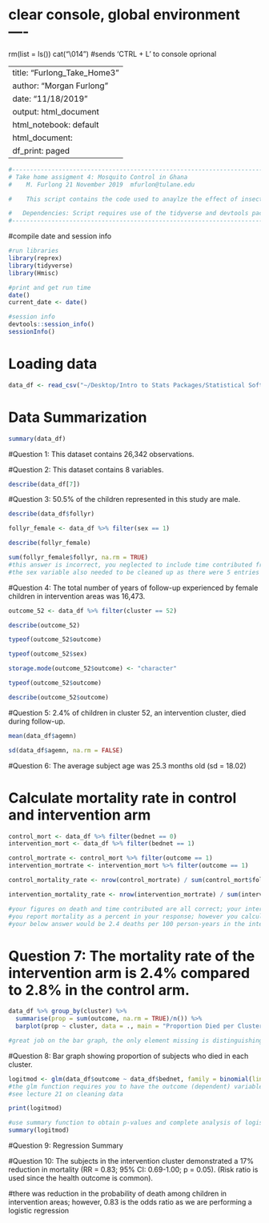 # clear console, global environment  ----
rm(list = ls())
cat("\014")  #sends 'CTRL + L' to console oprional

---
title: "Furlong_Take_Home3"
author: "Morgan Furlong"
date: "11/18/2019"
output: html_document
html_notebook: default
  html_document:
    df_print: paged
---

```r
#-------------------------------------------------------------------------
# Take home assigment 4: Mosquito Control in Ghana          
#    M. Furlong 21 November 2019  mfurlon@tulane.edu

#    This script contains the code used to anaylze the effect of insecticide use (applyed to bed nets) on childhood mortality from Malaria in Ghana as part of take home assignment 4

#   Dependencies: Script requires use of the tidyverse and devtools packages. All other function calls are contained in base R installs as of version 3.5.3    
#-------------------------------------------------------------------------
```

#compile date and session info 

```r
#run libraries 
library(reprex)
library(tidyverse)
library(Hmisc)

#print and get run time 
date()
current_date <- date()

#session info 
devtools::session_info()
sessionInfo()

```

# Loading data 

```r
data_df <- read_csv("~/Desktop/Intro to Stats Packages/Statistical Software Tutorial 1/ghana_bednet_malaria.csv")[ ,1:8]

```


# Data Summarization 

```r

summary(data_df)

```

#Question 1: This dataset contains 26,342 observations. 

#Question 2: This dataset contains 8 variables. 

```r

describe(data_df[7])

```

#Question 3: 50.5% of the children represented in this study are male.

```r
describe(data_df$follyr)

follyr_female <- data_df %>% filter(sex == 1)

describe(follyr_female)

sum(follyr_female$follyr, na.rm = TRUE)
#this answer is incorrect, you neglected to include time contributed from female participants who are also from intervention areas (bednet=1); thus there are two conditions you are working with for this calculation
#the sex variable also needed to be cleaned up as there were 5 entries denoted as "F" which belonged in the female category and one missing value which would be denoted as NA (standard denotation for missing values in R)

```

#Question 4: The total number of years of follow-up experienced by female children in intervention areas was 16,473. 

```r

outcome_52 <- data_df %>% filter(cluster == 52)

describe(outcome_52)

typeof(outcome_52$outcome)

typeof(outcome_52$sex)

storage.mode(outcome_52$outcome) <- "character"

typeof(outcome_52$outcome)

describe(outcome_52$outcome)

```

#Question 5: 2.4% of children in cluster 52, an intervention cluster, died during follow-up. 

```r

mean(data_df$agemn)

sd(data_df$agemn, na.rm = FALSE)

```

#Question 6: The average subject age was 25.3 months old (sd = 18.02)


# Calculate mortality rate in control and intervention arm 
```r

control_mort <- data_df %>% filter(bednet == 0)
intervention_mort <- data_df %>% filter(bednet == 1)

control_mortrate <- control_mort %>% filter(outcome == 1)
intervention_mortrate <- intervention_mort %>% filter(outcome == 1)

control_mortality_rate <- nrow(control_mortrate) / sum(control_mort$follyr, na.rm = TRUE)

intervention_mortality_rate <- nrow(intervention_mortrate) / sum(intervention_mort$follyr, na.rm = TRUE)

#your figures on death and time contributed are all correct; your interpretation is not completely correct
#you report mortality as a percent in your response; however you calculated rates therefore do not confuse or use proportions and rates interchangeable as they are different measures of association
#your below answer would be 2.4 deaths per 100 person-years in the intervention group...
```

# Question 7: The mortality rate of the intervention arm is 2.4% compared to 2.8% in the control arm. 

```r

data_df %>% group_by(cluster) %>%
  summarise(prop = sum(outcome, na.rm = TRUE)/n()) %>%
  barplot(prop ~ cluster, data = ., main = "Proportion Died per Cluster")

#great job on the bar graph, the only element missing is distinguishing between which deaths were from the clusters who had an intervention (bednets) and clusters who did not receive an intervention

```
#Question 8: Bar graph showing proportion of subjects who died in each cluster. 

```r

logitmod <- glm(data_df$outcome ~ data_df$bednet, family = binomial(link = "logit"))
#the glm function requires you to have the outcome (dependent) variable as your first argument, then the independent variable (bednet) and then at the end the name of the dataset
#see lecture 21 on cleaning data

print(logitmod) 

#use summary function to obtain p-values and complete analysis of logistic regression
summary(logitmod)

```
#Question 9: Regression Summary 

#Question 10: The subjects in the intervention cluster demonstrated a 17% reduction in mortality (RR = 0.83; 95% CI: 0.69-1.00; p = 0.05). (Risk ratio is used since the health outcome is common). 

#there was reduction in the probability of death among children in intervention areas; however, 0.83 is the odds ratio as we are performing a logistic regression

